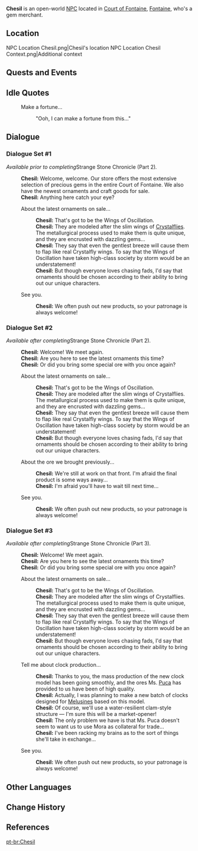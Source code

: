 {{Meta
<!-- Remove this template after adding the missing info -->
|missing_NPC_profile  = yes
}}
{{Character Infobox
|type             = Open-World NPC
|image            = NPC Chesil.png
|realname         = <!-- Optional, if different from in-game name -->
|deceased         = <!-- Past (for deceased prior to events of the game) or free response -->
|region           = Fontaine
|location         = Fontaine
|affiliation      = 
|title            = 

|ancestry         = <!-- Clan/family -->
|father           = 
|mother           = 
|spouse           = 
|sibling          = 
|child            = 
|relative         = 

|voiceEN          = 
|voiceCN          = 
|voiceJP          = 
|voiceKR          = 
|dialoguereward   = 
}}
'''Chesil''' is an open-world [[NPC]] located in [[Court of Fontaine]], [[Fontaine]], who's a gem merchant.

==Location==
<gallery>
NPC Location Chesil.png|Chesil's location
NPC Location Chesil Context.png|Additional context
</gallery>
<!--
==Profile==
''(To be added.)''

===Appearance===
''(To be added.)''
-->
==Quests and Events==
{{Quests and Events}}

==Idle Quotes==
{{Dialogue Start}}
: {{DIcon|Idle}} Make a fortune...
:: {{A|VO Chesil 01.ogg}} "Ooh, I can make a fortune from this..."
{{Dialogue End}}

==Dialogue==
===Dialogue Set #1===
''Available prior to completing ''Strange Stone Chronicle (Part 2)''.''
{{Dialogue Start}}
:'''Chesil:''' Welcome, welcome. Our store offers the most extensive selection of precious gems in the entire Court of Fontaine. We also have the newest ornaments and craft goods for sale.
:'''Chesil:''' Anything here catch your eye?
:{{DIcon}} About the latest ornaments on sale...
::'''Chesil:''' That's got to be the Wings of Oscillation.
::'''Chesil:''' They are modeled after the slim wings of [[Crystalfly|Crystalflies]]. The metallurgical process used to make them is quite unique, and they are encrusted with dazzling gems...
::'''Chesil:''' They say that even the gentlest breeze will cause them to flap like real Crystalfly wings. To say that the Wings of Oscillation have taken high-class society by storm would be an understatement!
::'''Chesil:''' But though everyone loves chasing fads, I'd say that ornaments should be chosen according to their ability to bring out our unique characters.
:{{DIcon}} See you.
::'''Chesil:''' We often push out new products, so your patronage is always welcome!
{{Dialogue End}}

===Dialogue Set #2===
''Available after completing ''Strange Stone Chronicle (Part 2)''.''
{{Dialogue Start}}
:'''Chesil:''' Welcome! We meet again.
:'''Chesil:''' Are you here to see the latest ornaments this time?
:'''Chesil:''' Or did you bring some special ore with you once again?
:{{DIcon}} About the latest ornaments on sale...
::'''Chesil:''' That's got to be the Wings of Oscillation.
::'''Chesil:''' They are modeled after the slim wings of Crystalflies. The metallurgical process used to make them is quite unique, and they are encrusted with dazzling gems...
::'''Chesil:''' They say that even the gentlest breeze will cause them to flap like real Crystalfly wings. To say that the Wings of Oscillation have taken high-class society by storm would be an understatement!
::'''Chesil:''' But though everyone loves chasing fads, I'd say that ornaments should be chosen according to their ability to bring out our unique characters.
:{{DIcon}} About the ore we brought previously...
::'''Chesil:''' We're still at work on that front. I'm afraid the final product is some ways away...
::'''Chesil:''' I'm afraid you'll have to wait till next time...
:{{DIcon}} See you.
::'''Chesil:''' We often push out new products, so your patronage is always welcome!
{{Dialogue End}}

===Dialogue Set #3===
''Available after completing ''Strange Stone Chronicle (Part 3)''.''
{{Dialogue Start}}
:'''Chesil:''' Welcome! We meet again.
:'''Chesil:''' Are you here to see the latest ornaments this time?
:'''Chesil:''' Or did you bring some special ore with you once again?
:{{DIcon}} About the latest ornaments on sale...
::'''Chesil:''' That's got to be the Wings of Oscillation.
::'''Chesil:''' They are modeled after the slim wings of Crystalflies. The metallurgical process used to make them is quite unique, and they are encrusted with dazzling gems...
::'''Chesil:''' They say that even the gentlest breeze will cause them to flap like real Crystalfly wings. To say that the Wings of Oscillation have taken high-class society by storm would be an understatement!
::'''Chesil:''' But though everyone loves chasing fads, I'd say that ornaments should be chosen according to their ability to bring out our unique characters.
:{{DIcon}} Tell me about clock production...
::'''Chesil:''' Thanks to you, the mass production of the new clock model has been going smoothly, and the ores Ms. [[Puca]] has provided to us have been of high quality.
::'''Chesil:''' Actually, I was planning to make a new batch of clocks designed for [[Melusine]]s based on this model.
::'''Chesil:''' Of course, we'll use a water-resilient clam-style structure &mdash; I'm sure this will be a market-opener!
::'''Chesil:''' The only problem we have is that Ms. Puca doesn't seem to want us to use Mora as collateral for trade...
::'''Chesil:''' I've been racking my brains as to the sort of things she'll take in exchange...
:{{DIcon}} See you.
::'''Chesil:''' We often push out new products, so your patronage is always welcome!
{{Dialogue End}}
<!--
==Event Dialogue==
===Event Name===
{{Dialogue Start}}
:'''{{subst:PAGENAME}}:'''
{{Dialogue End}}
-->

==Other Languages==
{{Other Languages|default_hidden=1
|en      = Chesil
|zhs     = 切瑟尔
|zhs_rm  = Qièsè'ěr
|zht     = 切瑟爾
|zht_rm  = Qièsè'ěr
|ja      = チェシル
|ja_rm   = Cheshiru
|ko      = 체실
|es      = Chesil
|fr      = Chesil
|ru      = Чесил
|th      = Chesil
|vi      = Chesil
|de      = Chesil
|id      = Chesil
|pt      = Chesil
|tr      = Chesil
|it      = Chesil
}}

==Change History==
{{Change History|4.0}}

==References==
{{Reflist}}

[[pt-br:Chesil]]